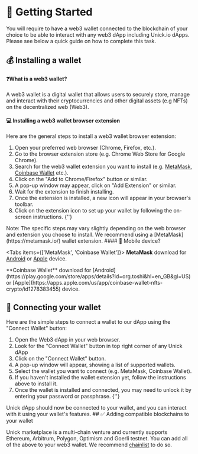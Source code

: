
# 👋 Getting Started

You will require to have a web3 wallet connected to the blockchain of your choice to be able to interact with any web3 dApp including Unick.io dApps.
Please see below a quick guide on how to complete this task.

## 💰 Installing a wallet

#### ❓What is a web3 wallet?

A web3 wallet is a digital wallet that allows users to securely store, manage and interact with their cryptocurrencies and other digital assets (e.g NFTs) on the decentralized web (Web3).

####  💻 Installing a web3 wallet browser extension

Here are the general steps to install a web3 wallet browser extension:

1. Open your preferred web browser (Chrome, Firefox, etc.).
2. Go to the browser extension store (e.g. Chrome Web Store for Google Chrome).
3. Search for the web3 wallet extension you want to install (e.g. [MetaMask](https://metamask.io/), [Coinbase Wallet](https://www.coinbase.com/wallet/articles/getting-started-extension) etc.).
4. Click on the "Add to Chrome/Firefox" button or similar.
5. A pop-up window may appear, click on "Add Extension" or similar.
6. Wait for the extension to finish installing.
7. Once the extension is installed, a new icon will appear in your browser's toolbar.
8. Click on the extension icon to set up your wallet by following the on-screen instructions.
{''}
<Callout  type="info" emoji="ℹ️">
Note: The specific steps may vary slightly depending on the web browser and extension you choose to install.
We recommend using a [MetaMask](https://metamask.io/) wallet extension.
</Callout>
#### 📱 Mobile device?
 
<Tabs items={['MetaMask', 'Coinbase Wallet']}>
  <Tab>
    **MetaMask** download for [Android](https://play.google.com/store/apps/details?id=io.metamask&hl=en&gl=US&pli=1)
    or [Apple](https://apps.apple.com/us/app/metamask-blockchain-wallet/id1438144202) device.

  </Tab>
  <Tab>
    **Coinbase Wallet** download for [Android](https://play.google.com/store/apps/details?id=org.toshi&hl=en_GB&gl=US)
    or [Apple](https://apps.apple.com/us/app/coinbase-wallet-nfts-crypto/id1278383455) device.
  </Tab>
</Tabs>


## 🔗 Connecting your wallet

Here are the simple steps to connect a wallet to our dApp using the "Connect Wallet" button:

1. Open the Web3 dApp in your web browser.
2. Look for the "Connect Wallet" button in top right corner of any Unick dApp 
3. Click on the "Connect Wallet" button.
4. A pop-up window will appear, showing a list of supported wallets.
5. Select the wallet you want to connect (e.g. MetaMask, Coinbase Wallet).
6. If you haven't installed the wallet extension yet, follow the instructions above to install it.
7. Once the wallet is installed and connected, you may need to unlock it by entering your password or passphrase.
{''}
<Callout type="info">
Unick dApp should now be connected to your wallet, and you can interact with it using your wallet's features.
</Callout>
## ✅ Adding compatible blockchains to your wallet

Unick marketplace is a multi-chain venture and currently supports Ethereum, Arbitrum, Polygon, Optimism and Goerli testnet.
You can add all of the above to your web3 wallet. 
We recommend [chainlist](https://chainlist.org) to do so.

